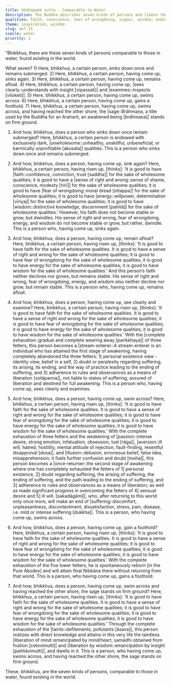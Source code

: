 ```yaml
---
title: Udakūpamā sutta - Comparable to Water
description: The Buddha describes seven kinds of persons and likens them to those in water — from those submerged in unwholesomeness to those who cross over fully. They represent the stages from spiritual stagnation to full awakening, including stream-enterers, once-returners, non-returners, and arahants.
qualities: faith, conscience, fear of wrongdoing, vigour, wisdom, ending, liberation
theme: inspiration, wisdom
slug: an7.15
simile: water
priority: 2
---
```


“Bhikkhus, there are these seven kinds of persons comparable to those in water, found existing in the world.

What seven? 1) Here, bhikkhus, a certain person, sinks down once and remains submerged. 2) Here, bhikkhus, a certain person, having come up, sinks again. 3) Here, bhikkhus, a certain person, having come up, remains afloat. 4) Here, bhikkhus, a certain person, having come up, |sees clearly::understands with insight [vipassati]| and |examines::inspects [viloketi]|. 5) Here, bhikkhus, a certain person, having come up, swims across. 6) Here, bhikkhus, a certain person, having come up, gains a foothold. 7) Here, bhikkhus, a certain person, having come up, swims across, and having reached the other shore, the |sage::Brāhmaṇa, a title used by the Buddha for an Arahant, an awakened being [brāhmaṇa]| stands on firm ground.

1) And how, bhikkhus, does a person who sinks down once remain submerged? Here, bhikkhus, a certain person is endowed with exclusively dark, |unwholesome::unhealthy, unskillful, unbeneficial, or karmically unprofitable [akusala]| qualities. This is a person who sinks down once and remains submerged.

2) And how, bhikkhus, does a person, having come up, sink again? Here, bhikkhus, a certain person, having risen up, [thinks]: ‘It is good to have |faith::confidence, conviction, trust [saddha]| for the sake of wholesome qualities; it is good to have a |sense of right and wrong::sense of shame, conscience, modesty [hirī]| <collapse>for the sake of wholesome qualities;</collapse> it is good to have |fear of wrongdoing::moral dread [ottappa]| <collapse>for the sake of wholesome qualities;</collapse> it is good to have |energy::willpower, determination [vīriya]| <collapse>for the sake of wholesome qualities;</collapse> it is good to have |wisdom::distinctive knowledge, discernment [paññā]| for the sake of wholesome qualities.’ However, his faith does not become stable or grow, but dwindles. His sense of right and wrong, fear of wrongdoing, energy, and wisdom do not become stable or grow, but rather, dwindle. This is a person who, having come up, sinks again.

3) And how, bhikkhus, does a person, having come up, remain afloat? Here, bhikkhus, a certain person, having risen up, [thinks]: ‘It is good to have faith for the sake of wholesome qualities. It is good to have a sense of right and wrong <collapse>for the sake of wholesome qualities;</collapse> it is good to have fear of wrongdoing <collapse>for the sake of wholesome qualities;</collapse> it is good to have energy <collapse>for the sake of wholesome qualities;</collapse> it is good to have wisdom for the sake of wholesome qualities.’ And this person’s faith neither declines nor grows, but remains stable. His sense of right and wrong, fear of wrongdoing, energy, and wisdom also neither decline nor grow, but remain stable. This is a person who, having come up, remains afloat.

4) And how, bhikkhus, does a person, having come up, see clearly and examine? Here, bhikkhus, a certain person, having risen up, [thinks]: ‘It is good to have faith for the sake of wholesome qualities. It is good to have a sense of right and wrong <collapse>for the sake of wholesome qualities;</collapse> it is good to have fear of wrongdoing <collapse>for the sake of wholesome qualities;</collapse> it is good to have energy <collapse>for the sake of wholesome qualities;</collapse> it is good to have wisdom for the sake of wholesome qualities.’ With the |complete exhaustion::gradual and complete wearing away [parikkhaya]| of three fetters, this person becomes a |stream-enterer::A stream-enterer is an individual who has attained the first stage of awakening, having completely abandoned the three fetters: 1) personal existence view - identity view, belief in a self, 2) doubt or perplexity regarding suffering, its arising, its ending, and the way of practice leading to the ending of suffering, and 3) adherence to rules and observances as a means of liberation [sotāpanna]|, not liable to states of suffering, assured of liberation and destined for full awakening. This is a person who, having come up, sees clearly and examines.

5) And how, bhikkhus, does a person, having come up, swim across? Here, bhikkhus, a certain person, having risen up, [thinks]: ‘It is good to have faith for the sake of wholesome qualities. It is good to have a sense of right and wrong <collapse>for the sake of wholesome qualities;</collapse> it is good to have fear of wrongdoing <collapse>for the sake of wholesome qualities;</collapse> it is good to have energy <collapse>for the sake of wholesome qualities;</collapse> it is good to have wisdom for the sake of wholesome qualities.’ With the complete exhaustion of three fetters and the weakening of |passion::intense desire, strong emotion, infatuation, obsession, lust [rāga]|, |aversion::ill will, hatred, hostility, mental attitude of rejection, fault-finding, resentful disapproval [dosa]|, and |illusion::delusion, erroneous belief, false idea, misapprehension; it fuels further confusion and doubt [moha]|, this person becomes a |once-returner::the second stage of awakening where one has completely exhausted the fetters of 1] personal existence, 2] doubt regarding suffering, the arising of suffering, the ending of suffering, and the path leading to the ending of suffering, and 3] adherence to rules and observances as a means of liberation; as well as made significant progress in overcoming the fetters of 4] sensual desire and 5] ill will. [sakadāgāmī]|, who, after returning to this world only once more, will make an end of |suffering::discomfort, unpleasantness, discontentment, dissatisfaction, stress, pain, disease, i.e. mild or intense suffering [dukkha]|. This is a person, who having come up, swims across.

6) And how, bhikkhus, does a person, having come up, gain a foothold? Here, bhikkhus, a certain person, having risen up, [thinks]: ‘It is good to have faith for the sake of wholesome qualities. It is good to have a sense of right and wrong <collapse>for the sake of wholesome qualities;</collapse> it is good to have fear of wrongdoing <collapse>for the sake of wholesome qualities;</collapse> it is good to have energy <collapse>for the sake of wholesome qualities;</collapse> it is good to have wisdom for the sake of wholesome qualities.’ With the complete exhaustion of the five lower fetters, he is spontaneously reborn [in the Pure Abodes] and will attain final Nibbāna there without returning from that world. This is a person, who having come up, gains a foothold.

7) And how, bhikkhus, does a person, having come up, swim across and having reached the other shore, the sage stands on firm ground? Here, bhikkhus, a certain person, having risen up, [thinks]: ‘It is good to have faith for the sake of wholesome qualities. It is good to have a sense of right and wrong <collapse>for the sake of wholesome qualities;</collapse> it is good to have fear of wrongdoing <collapse>for the sake of wholesome qualities;</collapse> it is good to have energy <collapse>for the sake of wholesome qualities;</collapse> it is good to have wisdom for the sake of wholesome qualities.’ Through the complete exhaustion of the |taints::defilements, pollutants [āsava]|, this person realizes with direct knowledge and attains in this very life the taintless |liberation of mind::emancipated by mind/heart, samādhi obtained from fruition [cetovimutti]| and |liberation by wisdom::emancipation by insight [paññāvimutti]|, and dwells in it. This is a person, who having come up, swims across, and having reached the other shore, the sage stands on firm ground.

These, bhikkhus, are the seven kinds of persons, comparable to those in water, found existing in the world.
